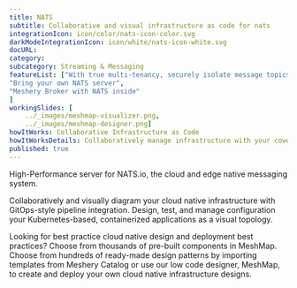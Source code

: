 ---title: NATS  subtitle: Collaborative and visual infrastructure as code for natsintegrationIcon: icon/color/nats-icon-color.svgdarkModeIntegrationIcon: icon/white/nats-icon-white.svgdocURL: category: subcategory: Streaming & MessagingfeatureList: ["With true multi-tenancy, securely isolate message topics","Bring your own NATS server","Meshery Broker with NATS inside"]workingSlides: [    ../_images/meshmap-visualizer.png,    ../_images/meshmap-designer.png]howItWorks: Collaborative Infrastructure as CodehowItWorksDetails: Collaboratively manage infrastructure with your coworkers synchronously sharing the same designs.published: true---<p>    High-Performance server for NATS.io, the cloud and edge native messaging system.</p><p>    Collaboratively and visually diagram your cloud native infrastructure with GitOps-style pipeline integration. Design, test, and manage configuration your Kubernetes-based, containerized applications as a visual topology.</p><p>    Looking for best practice cloud native design and deployment best practices? Choose from thousands of pre-built components in MeshMap. Choose from hundreds of ready-made design patterns by importing templates from Meshery Catalog or use our low code designer, MeshMap, to create and deploy your own cloud native infrastructure designs.</p>